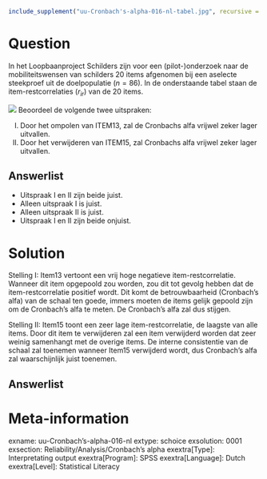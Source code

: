 ```{r, echo = FALSE, results = "hide"}
include_supplement("uu-Cronbach's-alpha-016-nl-tabel.jpg", recursive = TRUE)
```



Question
========
  
In het Loopbaanproject Schilders zijn voor een (pilot-)onderzoek naar de mobiliteitswensen van schilders 20 items afgenomen bij een aselecte steekproef uit de doelpopulatie ($n = 86$). In de onderstaande tabel staan de item-restcorrelaties ($r_{ir}$) van de 20 items.


![](uu-Cronbach's-alpha-016-nl-tabel.jpg)
Beoordeel de volgende twee uitspraken:

I.	Door het ompolen van ITEM13, zal de Cronbachs alfa vrijwel zeker lager uitvallen.
II.	Door het verwijderen van ITEM15, zal Cronbachs alfa vrijwel zeker lager uitvallen.


Answerlist
----------
* Uitspraak I en II zijn beide juist.
* Alleen uitspraak I is juist.
* Alleen uitspraak II is juist.
* Uitspraak I en II zijn beide onjuist.


Solution
========
  

Stelling I: Item13 vertoont een vrij hoge negatieve item-restcorrelatie. Wanneer dit item opgepoold zou worden, zou dit tot gevolg hebben dat de item-restcorrelatie positief wordt. Dit komt de betrouwbaarheid (Cronbach’s alfa) van de schaal ten goede, immers moeten de items gelijk gepoold zijn om de Cronbach’s alfa te meten. De Cronbach’s alfa zal dus stijgen.

Stelling II: Item15 toont een zeer lage item-restcorrelatie, de laagste van alle items. Door dit item te verwijderen zal een item verwijderd worden dat zeer weinig samenhangt met de overige items. De interne consistentie van de schaal zal toenemen wanneer Item15 verwijderd wordt, dus Cronbach’s alfa zal waarschijnlijk juist toenemen.


Answerlist
----------


Meta-information
================
exname: uu-Cronbach's-alpha-016-nl
extype: schoice
exsolution: 0001
exsection: Reliability/Analysis/Cronbach's alpha
exextra[Type]: Interpretating output
exextra[Program]: SPSS
exextra[Language]: Dutch
exextra[Level]: Statistical Literacy
